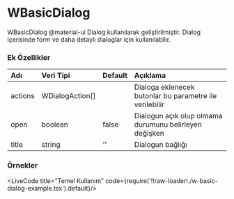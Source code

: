 
# WBasicDialog

WBasicDialog @material-ui Dialog kullanılarak geliştirilmiştir. 
Dialog içerisinde form ve daha detaylı dialoglar için kullanılabilir.

### Ek Özellikler

| Adı                 | Veri Tipi                                                     | Default | Açıklama                                                |
|:--------------------|:--------------------------------------------------------------|:--------|:--------------------------------------------------------|
| actions             | WDialogAction[]                                               |         | Dialoga eklenecek butonlar bu parametre ile verilebilir |
| open                | boolean                                                       | false   | Dialogun açık olup olmama durumunu belirleyen değişken  |
| title               | string                                                        | ''      | Dialogun bağlığı                                        |


### Örnekler

<LiveCode title="Temel Kullanım" code={require('!!raw-loader!./w-basic-dialog-example.tsx').default}/>